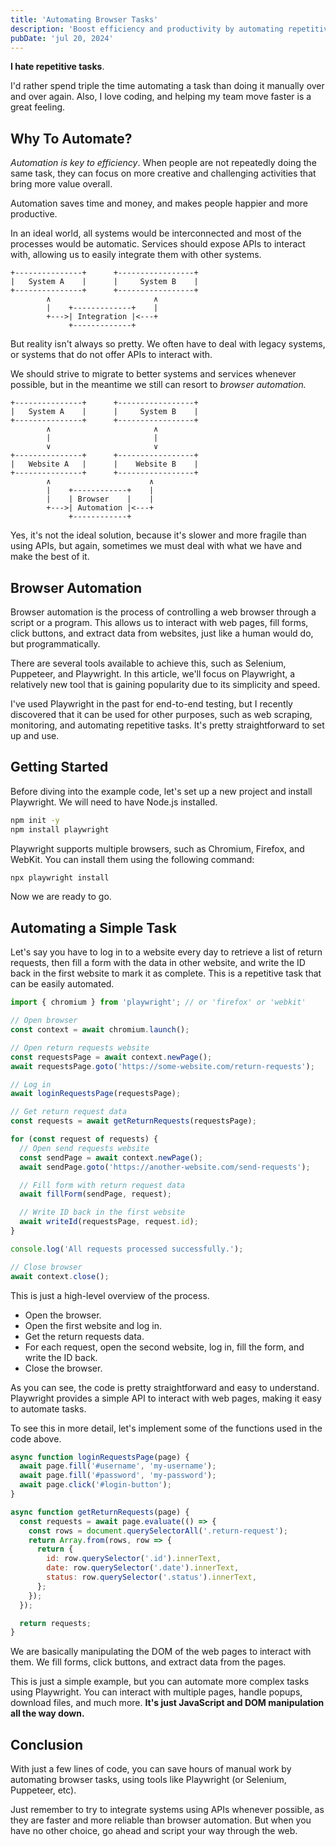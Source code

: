 ```yaml
---
title: 'Automating Browser Tasks'
description: 'Boost efficiency and productivity by automating repetitive tasks using Playwright.'
pubDate: 'jul 20, 2024'
---
```


**I hate repetitive tasks**.

I'd rather spend triple the time automating a task than doing it manually over
and over again. Also, I love coding, and helping my team move faster is a great
feeling.

## Why To Automate?

_Automation is key to efficiency_. When people are not repeatedly doing the same
task, they can focus on more creative and challenging activities that bring more
value overall.

Automation saves time and money, and makes people happier and more productive.

In an ideal world, all systems would be interconnected and most of the processes
would be automatic. Services should expose APIs to interact with, allowing us to
easily integrate them with other systems.

```
+---------------+      +-----------------+
|   System A    |      |     System B    |
+---------------+      +-----------------+
        ∧                       ∧
        |    +-------------+    |
        +--->| Integration |<---+
             +-------------+
```

But reality isn't always so pretty. We often have to deal with legacy systems,
or systems that do not offer APIs to interact with.

We should strive to migrate to better systems and services whenever possible,
but in the meantime we still can resort to _browser automation._

```
+---------------+      +-----------------+
|   System A    |      |     System B    |
+---------------+      +-----------------+
        ∧                       ∧
        |                       |
        ∨                       ∨
+---------------+      +-----------------+
|   Website A   |      |    Website B    |
+---------------+      +-----------------+
        ∧                      ∧
        |    +------------+    |
        |    | Browser    |    |
        +--->| Automation |<---+
             +------------+
```

Yes, it's not the ideal solution, because it's slower and more fragile than using
APIs, but again, sometimes we must deal with what we have and make the best of it.


## Browser Automation

Browser automation is the process of controlling a web browser through a script
or a program. This allows us to interact with web pages, fill forms, click buttons,
and extract data from websites, just like a human would do, but programmatically.

There are several tools available to achieve this, such as Selenium, Puppeteer,
and Playwright. In this article, we'll focus on Playwright, a relatively new
tool that is gaining popularity due to its simplicity and speed.

I've used Playwright in the past for end-to-end testing, but I recently discovered that it can be used for other purposes, such as web scraping, monitoring, and automating repetitive tasks. It's pretty straightforward to set up and use.

## Getting Started

Before diving into the example code, let's set up a new project and install
Playwright. We will need to have Node.js installed.

```bash
npm init -y
npm install playwright
```

Playwright supports multiple browsers, such as Chromium, Firefox, and WebKit. You can install them using the following command:

```bash
npx playwright install
```

Now we are ready to go.


## Automating a Simple Task

Let's say you have to log in to a website every day to retrieve a list of return
requests, then fill a form with the data in other website, and write the ID back
in the first website to mark it as complete. This is a repetitive task that can be easily automated.

```javascript
import { chromium } from 'playwright'; // or 'firefox' or 'webkit'

// Open browser
const context = await chromium.launch();

// Open return requests website
const requestsPage = await context.newPage();
await requestsPage.goto('https://some-website.com/return-requests');

// Log in
await loginRequestsPage(requestsPage);

// Get return request data
const requests = await getReturnRequests(requestsPage);

for (const request of requests) {
  // Open send requests website
  const sendPage = await context.newPage();
  await sendPage.goto('https://another-website.com/send-requests');

  // Fill form with return request data
  await fillForm(sendPage, request);

  // Write ID back in the first website
  await writeId(requestsPage, request.id);
}

console.log('All requests processed successfully.');

// Close browser
await context.close();
```

This is just a high-level overview of the process.

- Open the browser.
- Open the first website and log in.
- Get the return requests data.
- For each request, open the second website, log in, fill the form, and write the ID back.
- Close the browser.

As you can see, the code is pretty straightforward and easy to understand. Playwright
provides a simple API to interact with web pages, making it easy to automate tasks.

To see this in more detail, let's implement some of the functions used in the code above.

```javascript
async function loginRequestsPage(page) {
  await page.fill('#username', 'my-username');
  await page.fill('#password', 'my-password');
  await page.click('#login-button');
}

async function getReturnRequests(page) {
  const requests = await page.evaluate(() => {
    const rows = document.querySelectorAll('.return-request');
    return Array.from(rows, row => {
      return {
        id: row.querySelector('.id').innerText,
        date: row.querySelector('.date').innerText,
        status: row.querySelector('.status').innerText,
      };
    });
  });

  return requests;
}
```

We are basically manipulating the DOM of the web pages to interact with them. We
fill forms, click buttons, and extract data from the pages.

This is just a simple example, but you can automate more complex tasks using
Playwright. You can interact with multiple pages, handle popups, download files,
and much more. **It's just JavaScript and DOM manipulation all the way down.**

## Conclusion

With just a few lines of code, you can save hours of manual work by automating browser tasks, using tools like Playwright (or Selenium, Puppeteer, etc).

Just remember to try to integrate systems using APIs whenever possible, as they are faster and more reliable than browser automation. But when you have no other choice, go ahead and script your way through the web.
